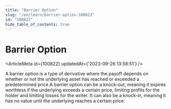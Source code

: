 ```yaml
---
title: "Barrier Option"
slug: "/en/learn/barrier-option-100822"
id: "100822"
hide_table_of_contents: true
---
```



# Barrier Option

<ArticleMeta id={100822} updatedAt={'2023-09-26 13:58:51'} />
<div className='border-solid border-b border-t-0 my-4 border-[var(--ifm-color-gray-300)]' />

A barrier option is a type of derivative where the payoff depends on whether or not the underlying asset has reached or exceeded a predetermined price.A barrier option can be a knock-out, meaning it expires worthless if the underlying exceeds a certain price, limiting profits for the holder and limiting losses for the writer. It can also be a knock-in, meaning it has no value until the underlying reaches a certain price.
